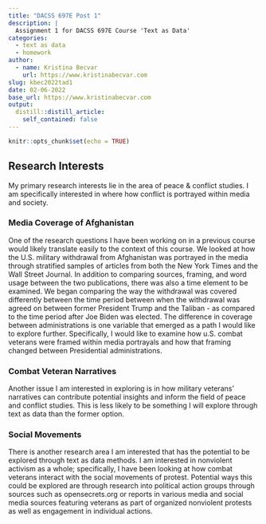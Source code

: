 ```yaml
---
title: "DACSS 697E Post 1"
description: |
  Assignment 1 for DACSS 697E Course 'Text as Data'
categories:
  - text as data
  - homework
author:
  - name: Kristina Becvar
    url: https://www.kristinabecvar.com
slug: kbec2022tad1
date: 02-06-2022
base_url: https://www.kristinabecvar.com
output:
  distill::distill_article:
    self_contained: false
---
```


```r
knitr::opts_chunk$set(echo = TRUE)
```

## Research Interests

My primary research interests lie in the area of peace & conflict studies. I am specifically interested in where how conflict is portrayed within media and society. 

### Media Coverage of Afghanistan

One of the research questions I have been working on in a previous course would likely translate easily to the context of this course. We looked at how the U.S. military withdrawal from Afghanistan was portrayed in the media through stratified samples of articles from both the New York Times and the Wall Street Journal. In addition to comparing sources, framing, and word usage between the two publications, there was also a time element to be examined. We began comparing the way the withdrawal was covered differently between the time period between when the withdrawal was agreed on between former President Trump and the Taliban - as compared to the time period after Joe Biden was elected. The difference in coverage between administrations is one variable that emerged as a path I would like to explore further. Specifically, I would like to examine how u.S. combat veterans were framed within media portrayals and how that framing changed between Presidential administrations.

### Combat Veteran Narratives

Another issue I am interested in exploring is in how military veterans' narratives can contribute potential insights and inform the field of peace and conflict studies. This is less likely to be something I will explore through text as data than the former option.

### Social Movements

There is another research area I am interested that has the potential to be explored through text as data methods. I am interested in nonviolent activism as a whole; specifically, I have been looking at how combat veterans interact with the social movements of protest. Potential ways this could be explored are through research into political action groups through sources such as opensecrets.org or reports in various media and social media sources featuring veterans as part of organized nonviolent protests as well as engagement in individual actions.




